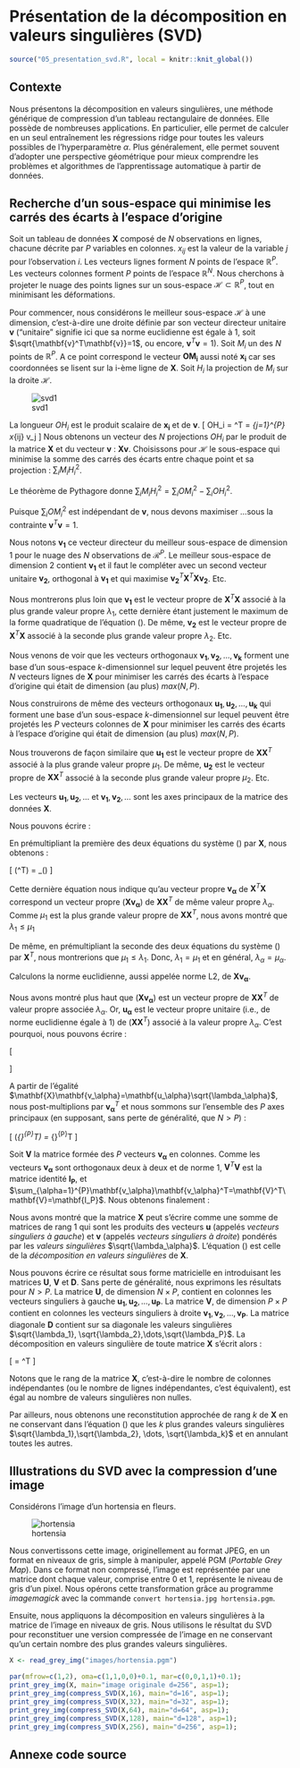 # Présentation de la décomposition en valeurs singulières (SVD)

```r
source("05_presentation_svd.R", local = knitr::knit_global())
```

## Contexte

Nous présentons la décomposition en valeurs singulières, une méthode générique de compression d'un tableau rectangulaire de données. Elle possède de nombreuses applications. En particulier, elle permet de calculer en un seul entraînement les régressions ridge pour toutes les valeurs possibles de l'hyperparamètre $\alpha$. Plus généralement, elle permet souvent d'adopter une perspective géométrique pour mieux comprendre les problèmes et algorithmes de l'apprentissage automatique à partir de données.

## Recherche d'un sous-espace qui minimise les carrés des écarts à l'espace d'origine

Soit un tableau de données $\mathbf{X}$ composé de $N$ observations en lignes, chacune décrite par $P$ variables en colonnes. $x_{ij}$ est la valeur de la variable $j$ pour l'observation $i$. Les vecteurs lignes forment $N$ points de l'espace $\mathbb{R}^P$. Les vecteurs colonnes forment $P$ points de l'espace $\mathbb{R}^N$. Nous cherchons à projeter le nuage des points lignes sur un sous-espace $\mathcal{H} \subset \mathbb{R}^P$, tout en minimisant les déformations.

Pour commencer, nous considérons le meilleur sous-espace $\mathcal{H}$ à une dimension, c'est-à-dire une droite définie par son vecteur directeur unitaire $\mathbf{v}$ ("unitaire" signifie ici que sa norme euclidienne est égale à $1$, soit $\sqrt{\mathbf{v}^T\mathbf{v}}=1$, ou encore, $\mathbf{v}^T\mathbf{v}=1$). Soit $M_i$ un des $N$ points de $\mathbb{R}^P$. A ce point correspond le vecteur $\mathbf{OM_i}$ aussi noté $\mathbf{x_i}$ car ses coordonnées se lisent sur la i-ème ligne de $\mathbf{X}$. Soit $H_i$ la projection de $M_i$ sur la droite $\mathcal{H}$.

![svd1](images/svd1.jpeg)

La longueur $OH_i$ est le produit scalaire de $\mathbf{x_i}$ et de $\mathbf{v}$.
\[
OH_i = \mathbf{x_i}^T\mathbf{v} = \sum_{j=1}^{P} x_{ij} v_j
\]
Nous obtenons un vecteur des $N$ projections $OH_i$ par le produit de la matrice $\mathbf{X}$ et du vecteur $\mathbf{v}$ : $\mathbf{X}\mathbf{v}$. Choisissons pour $\mathcal{H}$ le sous-espace qui minimise la somme des carrés des écarts entre chaque point et sa projection : $\sum_i M_i H_i^2$.

Le théorème de Pythagore donne $\sum_i M_i H_i^2 = \sum_i OM_i^2 - \sum_i OH_i^2$.

Puisque $\sum_i OM_i^2$ est indépendant de $\mathbf{v}$, nous devons maximiser
\begin{equation}
\sum_i OH_i^2 = (\mathbf{X}\mathbf{v})^T(\mathbf{X}\mathbf{v}) = \mathbf{v}^T \mathbf{X}^T \mathbf{X} \mathbf{v}
\label{eq:svd-quadratic}
\end{equation}
...sous la contrainte $\mathbf{v}^T\mathbf{v}=1$.

Nous notons $\mathbf{v_1}$ ce vecteur directeur du meilleur sous-espace de dimension 1 pour le nuage des $N$ observations de $\mathcal{R}^P$. Le meilleur sous-espace de dimension $2$ contient $\mathbf{v_1}$ et il faut le compléter avec un second vecteur unitaire $\mathbf{v_2}$, orthogonal à $\mathbf{v_1}$ et qui maximise $\mathbf{v_2}^T \mathbf{X}^T \mathbf{X} \mathbf{v_2}$. Etc.

Nous montrerons plus loin que $\mathbf{v_1}$ est le vecteur propre de $\mathbf{X}^T \mathbf{X}$ associé à la plus grande valeur propre $\lambda_1$, cette dernière étant justement le maximum de la forme quadratique de l'équation (\ref{eq:svd-quadratic}). De même, $\mathbf{v_2}$ est le vecteur propre de $\mathbf{X}^T \mathbf{X}$ associé à la seconde plus grande valeur propre $\lambda_2$. Etc.

Nous venons de voir que les vecteurs orthogonaux $\mathbf{v_1}, \mathbf{v_2},\dots, \mathbf{v_k}$ forment une base d'un sous-espace $k$-dimensionnel sur lequel peuvent être projetés les $N$ vecteurs lignes de $\mathbf{X}$ pour minimiser les carrés des écarts à l'espace d'origine qui était de dimension (au plus) $max(N,P)$.

Nous construirons de même des vecteurs orthogonaux $\mathbf{u_1}, \mathbf{u_2},\dots, \mathbf{u_k}$ qui forment une base d'un sous-espace $k$-dimensionnel sur lequel peuvent être projetés les $P$ vecteurs colonnes de $\mathbf{X}$ pour minimiser les carrés des écarts à l'espace d'origine qui était de dimension (au plus) $max(N,P)$.

Nous trouverons de façon similaire que $\mathbf{u_1}$ est le vecteur propre de $\mathbf{X} \mathbf{X}^T$ associé à la plus grande valeur propre $\mu_1$. De même, $\mathbf{u_2}$ est le vecteur propre de $\mathbf{X} \mathbf{X}^T$ associé à la seconde plus grande valeur propre $\mu_2$. Etc.

Les vecteurs $\mathbf{u_1}, \mathbf{u_2}, \dots$ et $\mathbf{v_1}, \mathbf{v_2}, \dots$ sont les axes principaux de la matrice des données $\mathbf{X}$.

Nous pouvons écrire :

\begin{equation}
\begin{cases}
\mathbf{X}^T\mathbf{X}\mathbf{v_\alpha} = \lambda_\alpha \mathbf{v_\alpha} \\
\mathbf{X}\mathbf{X}^T\mathbf{u_\alpha} = \mu_\alpha \mathbf{u_\alpha}
\end{cases}
\label{eq:svd-meme-valeurs-propres}
\end{equation}

En prémultipliant la première des deux équations du système (\ref{eq:svd-meme-valeurs-propres}) par $\mathbf{X}$, nous obtenons :

\[
\left(\mathbf{X}\mathbf{X}^T\right)\mathbf{X}\mathbf{v_\alpha} = \lambda_\alpha \left(\mathbf{X}\mathbf{v_\alpha}\right)
\]

Cette dernière équation nous indique qu'au vecteur propre $\mathbf{v_\alpha}$ de $\mathbf{X}^T\mathbf{X}$ correspond un vecteur propre $\left(\mathbf{X}\mathbf{v_\alpha}\right)$ de $\mathbf{X}\mathbf{X}^T$ de même valeur propre $\lambda_\alpha$. Comme $\mu_1$ est la plus grande valeur propre de $\mathbf{X}\mathbf{X}^T$, nous avons montré que $\lambda_1 \leq \mu_1$

De même, en prémultipliant la seconde des deux équations du système (\ref{eq:svd-meme-valeurs-propres}) par $\mathbf{X}^T$, nous montrerions que $\mu_1 \leq \lambda_1$. Donc, $\lambda_1 = \mu_1$ et en général, $\lambda_\alpha = \mu_\alpha$.

Calculons la norme euclidienne, aussi appelée norme L2, de $\mathbf{X}\mathbf{v_\alpha}$.

\begin{align*}
 & \text{Norme euclidienne de } \mathbf{X}\mathbf{v_\alpha} \\
= \{ & \text{ Par définition de la norme euclidienne.} \} \\
 & \sqrt{\left(\mathbf{X}\mathbf{v_\alpha}\right)^T\left(\mathbf{X}\mathbf{v_\alpha}\right)} \\
= \{ &\text{Propriété de la transposition} \} \\
 & \sqrt{\mathbf{v_\alpha}^T\mathbf{X}^T\mathbf{X}\mathbf{v_\alpha}} \\
= \{ & \text{Voir équation (\ref{eq:svd-meme-valeurs-propres})} \} \\
& \sqrt{\lambda_\alpha\mathbf{v_\alpha}^T\mathbf{v_\alpha}} \\
= \{ & \text{Par construction, } \mathbf{v_\alpha} \text{est de norme 1.} \} \\
& \sqrt{\lambda_\alpha} \\
\end{align*}

Nous avons montré plus haut que $\left(\mathbf{X}\mathbf{v_\alpha}\right)$ est un vecteur propre de $\mathbf{X}\mathbf{X}^T$ de valeur propre associée $\lambda_\alpha$. Or, $\mathbf{u_\alpha}$ est le vecteur propre unitaire (i.e., de norme euclidienne égale à 1) de $\left(\mathbf{X}\mathbf{X}^T\right)$ associé à la valeur propre $\lambda_\alpha$. C'est pourquoi, nous pouvons écrire :

\[
\begin{cases}
\mathbf{u_\alpha} = \frac{1}{\sqrt{\lambda_\alpha}} \mathbf{Xv_\alpha} \\
\mathbf{v_\alpha} = \frac{1}{\sqrt{\lambda_\alpha}} \mathbf{X}^T\mathbf{u_\alpha}
\end{cases}
\]

A partir de l'égalité $\mathbf{X}\mathbf{v_\alpha}=\mathbf{u_\alpha}\sqrt{\lambda_\alpha}$, nous post-multiplions par $\mathbf{v_\alpha}^T$ et nous sommons sur l'ensemble des $P$ axes principaux (en supposant, sans perte de généralité, que $N>P$) :

\[
\mathbf{X}\left(\sum_{\alpha=1}^{P}\mathbf{v_\alpha}\mathbf{v_\alpha}^T\right) = \sum_{\alpha=1}^{P}\sqrt{\lambda_\alpha}\mathbf{u_\alpha}\mathbf{v_\alpha}^T
\]

Soit $\mathbf{V}$ la matrice formée des $P$ vecteurs $\mathbf{v_\alpha}$ en colonnes. Comme les vecteurs $\mathbf{v_\alpha}$ sont orthogonaux deux à deux et de norme $1$, $\mathbf{V}^T\mathbf{V}$ est la matrice identité $\mathbf{I_P}$, et $\sum_{\alpha=1}^{P}\mathbf{v_\alpha}\mathbf{v_\alpha}^T=\mathbf{V}^T\mathbf{V}=\mathbf{I_P}$. Nous obtenons finalement :

\begin{equation}
\mathbf{X} = \sum_{\alpha=1}^{P}\sqrt{\lambda_\alpha}\mathbf{u_\alpha}\mathbf{v_\alpha}^T
\label{eq:svd}
\end{equation}

Nous avons montré que la matrice $\mathbf{X}$ peut s'écrire comme une somme de matrices de rang 1 qui sont les produits des vecteurs $\mathbf{u}$ (appelés *vecteurs singuliers à gauche*) et $\mathbf{v}$ (appelés *vecteurs singuliers à droite*) pondérés par les *valeurs singulières* $\sqrt{\lambda_\alpha}$. L'équation (\ref{eq:svd}) est celle de la *décomposition en valeurs singulières* de $\mathbf{X}$.

Nous pouvons écrire ce résultat sous forme matricielle en introduisant les matrices $\mathbf{U}$, $\mathbf{V}$ et $\mathbf{D}$. Sans perte de généralité, nous exprimons les résultats pour $N>P$. La matrice $\mathbf{U}$, de dimension $N \times P$, contient en colonnes les vecteurs singuliers à gauche $\mathbf{u_1}, \mathbf{u_2}, \dots, \mathbf{u_P}$. La matrice $\mathbf{V}$, de dimension $P \times P$ contient en colonnes les vecteurs singuliers à droite $\mathbf{v_1}, \mathbf{v_2}, \dots, \mathbf{v_P}$. La matrice diagonale $\mathbf{D}$ contient sur sa diagonale les valeurs singulières $\sqrt{\lambda_1}, \sqrt{\lambda_2},\dots,\sqrt{\lambda_P}$. La décomposition en valeurs singulière de toute matrice $\mathbf{X}$ s'écrit alors :

\[
\mathbf{X} = \mathbf{U} \mathbf{D} \mathbf{V}^T
\]

Notons que le rang de la matrice $\mathbf{X}$, c'est-à-dire le nombre de colonnes indépendantes (ou le nombre de lignes indépendantes, c'est équivalent), est égal au nombre de valeurs singulières non nulles.

Par ailleurs, nous obtenons une reconstitution approchée de rang $k$ de $\mathbf{X}$ en ne conservant dans l'équation (\ref{eq:svd}) que les $k$ plus grandes valeurs singulières $\sqrt{\lambda_1},\sqrt{\lambda_2}, \dots, \sqrt{\lambda_k}$ et en annulant toutes les autres.

## Illustrations du SVD avec la compression d'une image

Considérons l'image d'un hortensia en fleurs.

![hortensia](images/hortensia.jpg)

Nous convertissons cette image, originellement au format JPEG, en un format en niveaux de gris, simple à manipuler, appelé PGM (*Portable Grey Map*). Dans ce format non compressé, l'image est représentée par une matrice dont chaque valeur, comprise entre 0 et 1, représente le niveau de gris d'un pixel. Nous opérons cette transformation grâce au programme *imagemagick* avec la commande `convert hortensia.jpg hortensia.pgm`.

Ensuite, nous appliquons la décomposition en valeurs singulières à la matrice de l'image en niveaux de gris. Nous utilisons le résultat du SVD pour reconstituer une version compressée de l'image en ne conservant qu'un certain nombre des plus grandes valeurs singulières.

```r
X <- read_grey_img("images/hortensia.pgm")

par(mfrow=c(1,2), oma=c(1,1,0,0)+0.1, mar=c(0,0,1,1)+0.1);
print_grey_img(X, main="image originale d=256", asp=1);
print_grey_img(compress_SVD(X,16), main="d=16", asp=1);
print_grey_img(compress_SVD(X,32), main="d=32", asp=1);
print_grey_img(compress_SVD(X,64), main="d=64", asp=1);
print_grey_img(compress_SVD(X,128), main="d=128", asp=1);
print_grey_img(compress_SVD(X,256), main="d=256", asp=1);
```

## Annexe code source

```r
```
